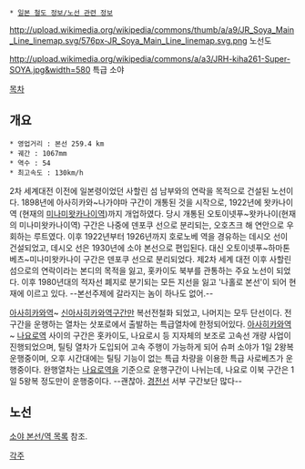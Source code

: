 {{{+1 宗谷本線 / Soya Main Line}}}
 * [[일본 철도 정보/노선 관련 정보]]
http://upload.wikimedia.org/wikipedia/commons/thumb/a/a9/JR_Soya_Main_Line_linemap.svg/576px-JR_Soya_Main_Line_linemap.svg.png
노선도

http://upload.wikimedia.org/wikipedia/commons/a/a3/JRH-kiha261-Super-SOYA.jpg&width=580
특급 소야

[[목차]]
== 개요 ==
 * 영업거리 : 본선 259.4 km
 * 궤간 : 1067mm
 * 역수 : 54
 * 최고속도 : 130km/h

2차 세계대전 이전에 일본령이었던 사할린 섬 남부와의 연락을 목적으로 건설된 노선이다.
1898년에 아사히카와~나가야마 구간이 개통된 것을 시작으로, 1922년에 왓카나이역 (현재의 [[미나미왓카나이역]])까지 개업하였다. 당시 개통된 오토이넷푸~왓카나이(현재의 미나미왓카나이역) 구간은 나중에 덴포쿠 선으로 분리되는, 오호츠크 해 연안으로 우회하는 루트였다.
이후 1922년부터 1926년까지 호로노베 역을 경유하는 데시오 선이 건설되었고, 데시오 선은 1930년에 소야 본선으로 편입된다. 대신 오토이넷푸~하마톤베츠~미나미왓카나이 구간은 덴포쿠 선으로 분리되었다.
제2차 세계 대전 이후 사할린 섬으로의 연락이라는 본디의 목적을 잃고, 홋카이도 북부를 관통하는 주요 노선이 되었다. 이후 1980년대의 적자선 폐지로 분기되는 모든 지선을 잃고 '나홀로 본선'이 되어 현재에 이르고 있다. --본선주제에 갈라지는 놈이 하나도 없어.--

[[아사히카와역]]~ [[신아사히카와]]역구간만 복선전철화 되었고, 나머지는 모두 단선이다. 전구간을 운행하는 열차는 삿포로에서 출발하는 특급열차에 한정되어있다. [[아사히카와역]] ~ [[나요로역]] 사이의 구간은 홋카이도, 나요로시 등 지자체의 보조로 고속선 개량 사업이 진행되었으며, 틸팅 열차가 도입되어 고속 주행이 가능하게 되어 슈퍼 소야가 1일 2왕복 운행중이며, 오후 시간대에는 틸팅 기능이 없는 특급 차량을 이용한 특급 사로베츠가 운행중이다. 완행열차는 [[나요로역]]을 기준으로 운행구간이 나뉘는데, 나요로 이북 구간은 1일 5왕복 정도만이 운행중이다. --괜찮아. [[경전선]] 서부 구간보단 많다--

== 노선 ==
[[소야 본선/역 목록]] 참조.

[[각주]]
